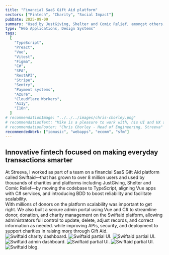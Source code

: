 ```yaml
---
title: "Financial SaaS Gift Aid platform"
sectors: ["Fintech", "Charity", "Social Impact"]
pubDate: 2025-09-09
summary: "Used by JustGiving, Shelter and Comic Relief, amongst others, Swiftaid automates Gift Aid helping charities raise millions in additional funds to support their vital work."
type: "Web Applications, Design Systems"
tags:
  [
    "TypeScript",
    "Preact",
    "Vue",
    "Vitest",
    "Figma",
    "C#",
    "SPA",
    "RestAPI",
    "Stripe",
    "Sentry",
    "Payment systems",
    "Azure",
    "Cloudflare Workers",
    "A11y",
    "I18n",
  ]
# recommendationImage: "../../../images/chris-chorley.png"
# recommendationText: "Mike is a pleasure to work with, his UI and UX skills are invaluable to the team. The company could rely on Mike going above and beyond to help solve critical issues quickly, caring about our users having a great experience with our product, and working with the product team to help solve difficult UX problems and then helping to present these new features and updates to the broader organisation."
# recommendationFooter: "Chris Chorley - Head of Engineering, Streeva"
recommendedWork: ["iomusic", "webapps", "ecomm", "sfm"]
---
```



## Innovative fintech focused on making everyday transactions smarter

<div>
  At Streeva, I worked as part of a team on a financial SaaS Gift Aid platform
  called Swiftaid—that has grown to over 8 million users and used by thousands
  of charities and platforms including JustGiving, Shelter and Comic Relief—by
  moving the codebase to TypeScript, aligning Vue apps with C# services, and
  introducing BDD to boost reliability and facilitate scalability.
</div>

<div>
  With millions of donors on the platform scalability was important to get
  right. We also built a secure admin portal using Vue and C# to streamline
  donor, donation, and charity management on the Swiftaid platform, allowing
  administrators full control to update, delete, adjust records, and correct
  information as needed. while improving APIs, security, and deployment to
  support charities in raising more through Gift Aid.
</div>

<ContentImage1Column>
  <ImageContainer>
    <Image
      src={image1}
      alt="Swiftaid charity dashboard."
      width={2816}
      loading="lazy"
      quality={100}
    />
  </ImageContainer>
</ContentImage1Column>

<ContentImage2Column>
  <ImageContainer backgroundColor="var(--color-onPrimary)">
    <Image
      src={image2}
      alt="Swiftaid partial UI."
      width={1400}
      loading="lazy"
      quality={100}
    />
  </ImageContainer>
  <ImageContainer backgroundColor="var(--color-secondary)">
    <Image
      src={image3}
      alt="Swiftaid partial UI."
      width={1400}
      loading="lazy"
      quality={100}
    />
  </ImageContainer>
</ContentImage2Column>

<ContentImage1Column>
  <ImageContainer backgroundColor="var(--color-onPrimary)">
    <Image
      src={image4}
      alt="Swiftaid admin dashboard."
      width={2816}
      loading="lazy"
      quality={100}
    />
  </ImageContainer>
</ContentImage1Column>

<ContentImage2Column>
  <ImageContainer backgroundColor="var(--color-secondary)">
    <Image
      src={image6}
      alt="Swiftaid partial UI."
      width={1400}
      loading="lazy"
      quality={100}
    />
  </ImageContainer>
  <ImageContainer backgroundColor="var(--color-onPrimary)">
    <Image
      src={image7}
      alt="Swiftaid partial UI."
      width={1400}
      loading="lazy"
      quality={100}
    />
  </ImageContainer>
</ContentImage2Column>

<ContentImage1Column>
  <ImageContainer>
    <Image
      src={image5}
      alt="Swiftaid blog."
      width={2816}
      loading="lazy"
      quality={100}
    />
  </ImageContainer>
</ContentImage1Column>
